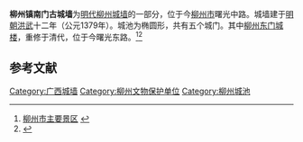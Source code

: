 {{coord|24|18|45|N|109|24|29|E|display=title|scale:10000}}
{{文物保护单位
| 级别 = 省级
| 省区市 = 广西壮族自治区
| 名称 = 柳州镇南门古城墙
| 图片 = 
| 所在 = 柳州市城东区曙光中路
| 分类 = 古建筑
| 时代 = 明代
| 编号 = 
| 登录 = 2009年5月4日
}}
'''柳州镇南门古城墙'''为[[明代|明代]][[柳州城墙|柳州城墙]]的一部分，位于今[[柳州市|柳州市]]曙光中路。城墙建于[[明朝|明朝]][[洪武|洪武]]十二年（公元1379年）。城池为椭圆形，共有五个城门。其中[[柳州东门城楼|柳州东门城楼]]，重修于清代，位于今曙光东路。<ref>[http://www.gxdqw.com/Item/1844.aspx 柳州市主要景区] {{webarchive|url=https://web.archive.org/web/20110806080829/http://www.gxdqw.com/Item/1844.aspx |date=2011-08-06 }}</ref><ref>{{cite web | language =  | publisher = 广西壮族自治区人民政府 | title = 广西壮族自治区人民政府关于核定并公布第六批自治区文物保护单位的通知 桂政发〔2009〕38号 | url = http://www.gxdlr.gov.cn/News/NewsShow.aspx?NewsId=2405 | author =  | date = 2009-05-04 | accessdate = 2009-10-28 | archive-date = 2014-01-16 | archive-url = https://web.archive.org/web/20140116210347/http://www.gxdlr.gov.cn/News/NewsShow.aspx?NewsId=2405 | dead-url = no }}</ref>

== 参考文献 ==
{{reflist}}
{{DEFAULTSORT:L}}
{{Chinese building-stub}}
[[Category:广西城墙|Category:广西城墙]]
[[Category:柳州文物保护单位|Category:柳州文物保护单位]]
[[Category:柳州城池|Category:柳州城池]]
